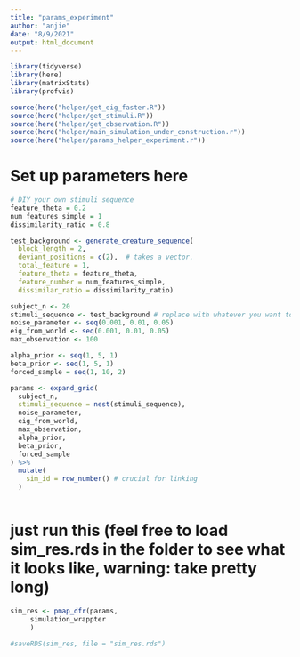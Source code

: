 ```yaml
---
title: "params_experiment"
author: "anjie"
date: "8/9/2021"
output: html_document
---
```

```r
library(tidyverse)
library(here)
library(matrixStats)
library(profvis)

source(here("helper/get_eig_faster.R"))
source(here("helper/get_stimuli.R"))
source(here("helper/get_observation.R"))
source(here("helper/main_simulation_under_construction.r"))
source(here("helper/params_helper_experiment.r"))
```


# Set up parameters here
```r
# DIY your own stimuli sequence 
feature_theta = 0.2
num_features_simple = 1
dissimilarity_ratio = 0.8

test_background <- generate_creature_sequence(
  block_length = 2, 
  deviant_positions = c(2),  # takes a vector, 
  total_feature = 1, 
  feature_theta = feature_theta, 
  feature_number = num_features_simple, 
  dissimilar_ratio = dissimilarity_ratio)

subject_n <- 20
stimuli_sequence <- test_background # replace with whatever you want to try out
noise_parameter <- seq(0.001, 0.01, 0.05)
eig_from_world <- seq(0.001, 0.01, 0.05)
max_observation <- 100

alpha_prior <- seq(1, 5, 1)
beta_prior <- seq(1, 5, 1)
forced_sample = seq(1, 10, 2)

params <- expand_grid(
  subject_n,
  stimuli_sequence = nest(stimuli_sequence), 
  noise_parameter,
  eig_from_world, 
  max_observation,
  alpha_prior, 
  beta_prior, 
  forced_sample
) %>%
  mutate(
    sim_id = row_number() # crucial for linking
  )



```

# just run this (feel free to load sim_res.rds in the folder to see what it looks like, warning: take pretty long)
```r
sim_res <- pmap_dfr(params, 
     simulation_wrappter
     )

#saveRDS(sim_res, file = "sim_res.rds")
```


